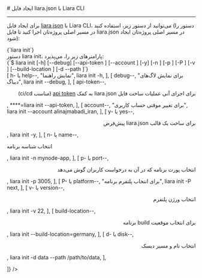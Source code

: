 

<Layout>
<Head>
<title>مستندات ساخت و ایجاد فایل liara.json با Liara CLI - لیارا</title>
<meta property="og:title" content="مستندات خدمات رایانش ابری لیارا" />
<meta property="og:description" content="مستندات مربوط به نحوه ساخت و ایجاد فایل liara.json در رابط کاربری خط فرمان لیارا"  />
<meta property="og:image" content="https://files.liara.ir/liara/logos/liara-poster.jpg" />
</Head>
# ایجاد فایل liara.json با Liara CLI
<hr className="mb-2" />

برای 
ایجاد فایل <a href="/paas/liarajson/" className="text-[#2196f3]"><Important>liara.json</Important></a> با Liara CLI،
می‌توانید از دستور زیر، استفاده کنید (دستور را در مسیر اصلی پروژه‌تان اجرا کنید تا فایل 
<Important>liara.json</Important> در مسیر اصلی پروژه‌تان ایجاد شود):

<div className="h-2" />
<div dir="ltr">
<Highlight className='bash'>
{`liara init`}
</Highlight>
</div>
<div className="h-2" />
<Asciinema id="create-liara-json-using-liara-init" />


<Section id="command-parameters" title="پارامترهای دستور" />
دستور <Important>liara init</Important>، پارامترهای زیر را، می‌پذیرد:

<div className="h-2" />
<div dir="ltr">
<Highlight className='bash'>
{`$ liara init [-h] [--debug] [--api-token <value>] [--account <value>] [-y] [-n <value>] [-p <value>] [-P <value>]
 [-v <value>] [--build-location <value>] [-d <value> --path <value>]`}
</Highlight>
</div>

<Table headers={[
  "پارامتر",
  "توضیحات",
  "مثال",
]} data={[

  [
    <Important>h- یا help--</Important>,
    "نمایش راهنما",
    <Important>liara init -h</Important>,
  ],
  [
    <Important>debug--</Important>,
    "برای نمایش لاگ‌های دیباگ",
    <Important>liara init --debug</Important>,
  ],
  [
    <Important>api-token--</Important>,
    <div dir="rtl">
    <p> برای اجرای آنی عملیات ساخت فایل <Important>liara.json</Important> به کمک <a href="/references/api/about" className="text-[#2196f3] ">api token</a> (مناسب ci/cd)</p>
    </div>,
    <Important>****=liara init --api-token</Important>,
  ],
  [
    <Important>account--</Important>,
    "برای تغییر موقتی حساب کاربری",
    <Important>liara init --account alinajmabadi_iran</Important>,
  ],
  [
    <Important>y- یا yes--</Important>,
    <div dir="rtl">
    <p>برای ساخت یک قالب liara.json پیش‌فرض</p>
    </div>,
    <Important>liara init -y</Important>,
  ],
  [
    <Important>n- یا name--</Important>,
    <p>انتخاب شناسه برنامه</p>,
    <Important> liara init -n mynode-app</Important>,
  ],
  [
    <Important>p- یا port--</Important>,
    <div dir="rtl">
    <p>انتخاب پورت برنامه که در آن به درخواست کاربران گوش می‌دهد</p>
    </div>,
    <Important>liara init -p 3005</Important>,
  ],
  [
    <Important>P- یا platform--</Important>,
    "برای انتخاب پلتفرم برنامه",
    <Important>liara init -P next</Important>,
  ],
  [
    <Important>v- یا version--</Important>,
    <div dir="rtl">
    <p>انتخاب ورژن پلتفرم</p>
    </div>,
    <Important>liara init -v 22</Important>,
  ],
  [
    <Important>build-location--</Important>,
    <div dir="rtl">
    <p>برای انتخاب موقعیت build برنامه</p>
    </div>,
    <Important>liara init --build-location=germany</Important>,
  ],
  [
    <Important>d- یا disk--</Important>,
    <div dir="rtl">
    <p>انتخاب نام و مسیر دیسک</p>
    </div>,
    <Important>liara init -d data --path /path/to/data</Important>,
  ],

]} />
<div className="h-3" />

</Layout>